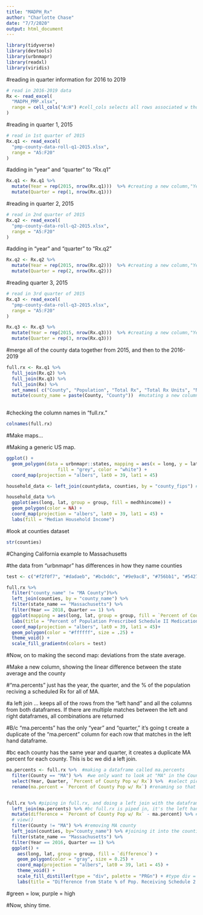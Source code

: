 ```yaml
---
title: "MADPH_Rx"
author: "Charlotte Chase"
date: "7/7/2020"
output: html_document
---
```


```r
library(tidyverse)
library(devtools)
library(urbnmapr)
library(readxl)
library(viridis)
```

#reading in quarter information for 2016 to 2019

```r
# read in 2016-2019 data
Rx <- read_excel(
  "MADPH_PMP.xlsx",
  range = cell_cols("A:H") #cell_cols selects all rows associated w those columns
)
```

#reading in quarter 1, 2015

```r
# read in 1st quarter of 2015
Rx.q1 <- read_excel(
  "pmp-county-data-roll-q1-2015.xlsx",
  range = "A5:F20"
)
```

#adding in "year" and "quarter" to "Rx.q1"

```r
Rx.q1 <- Rx.q1 %>% 
  mutate(Year = rep(2015, nrow(Rx.q1)))  %>% #creating a new column,"Year". For every row in the column "Year" in "Rx.q1," write "2015." 
  mutate(Quarter = rep(1, nrow(Rx.q1))) 
```



#reading in quarter 2, 2015

```r
# read in 2nd quarter of 2015
Rx.q2 <- read_excel(
  "pmp-county-data-roll-q2-2015.xlsx",
  range = "A5:F20"
)
```

#adding in "year" and "quarter" to "Rx.q2"

```r
Rx.q2 <- Rx.q2 %>% 
  mutate(Year = rep(2015, nrow(Rx.q2)))  %>% #creating a new column,"Year". For every row in the column "Year" in "Rx.q2," write "2015." 
  mutate(Quarter = rep(2, nrow(Rx.q2))) 
```


#reading quarter 3, 2015

```r
# read in 3rd quarter of 2015
Rx.q3 <- read_excel(
  "pmp-county-data-roll-q3-2015.xlsx",
  range = "A5:F20"
)
```


```r
Rx.q3 <- Rx.q3 %>% 
  mutate(Year = rep(2015, nrow(Rx.q3)))  %>% #creating a new column,"Year". For every row in the column "Year" in "Rx.q3," write "2015." 
  mutate(Quarter = rep(3, nrow(Rx.q3))) 
```

#merge all of the county data together from 2015, and then to the 2016-2019

```r
full.rx <- Rx.q1 %>% 
  full_join(Rx.q2) %>% 
  full_join(Rx.q3) %>% 
  full_join(Rx) %>% 
  set_names( c("County", "Population", "Total Rx", "Total Rx Units", "N.People w/ Rx", "Percent of County Pop w/ Rx", "Year", "Quarter")) %>%  #renaming all of the names
  mutate(county_name = paste(County, "County"))  #mutating a new column, county_name...on the other side is the expression to make a row. paste from the currently existing column, "County," and then add the string "County". It's evaluated on a row by row basis.  
  
```


#checking the column names in "full.rx."
```r
colnames(full.rx)
```


#Make maps...

#Making a generic US map.
```r
ggplot() + 
  geom_polygon(data = urbnmapr::states, mapping = aes(x = long, y = lat, group = group),
		           fill = "grey", color = "white") +
  coord_map(projection = "albers", lat0 = 39, lat1 = 45)
```

```r
household_data <- left_join(countydata, counties, by = "county_fips") #joining the dataframes countydata and counties by "county_fips"

household_data %>%
  ggplot(aes(long, lat, group = group, fill = medhhincome)) +
  geom_polygon(color = NA) +
  coord_map(projection = "albers", lat0 = 39, lat1 = 45) +
  labs(fill = "Median Household Income")
```

#look at counties dataset
```r
str(counties)
```

#Changing California example to Massachusetts

#the data from "urbnmapr" has differences in how they name counties
```r
test <- c("#f2f0f7", "#dadaeb", "#bcbddc", "#9e9ac8", "#756bb1", "#54278f")

full.rx %>%
  filter("county_name" != "MA County")%>% 
  left_join(counties, by = "county_name") %>% 
  filter(state_name == "Massachusetts") %>% 
  filter(Year == 2018, Quarter == 1) %>% 
  ggplot(mapping = aes(long, lat, group = group, fill = `Percent of County Pop w/ Rx`)) +
  labs(title = "Percent of Population Prescribed Schedule II Medications, by County")+
  coord_map(projection = "albers", lat0 = 39, lat1 = 45)+
  geom_polygon(color = "#ffffff", size = .25) +
  theme_void() +
  scale_fill_gradientn(colors = test) 
```


#Now, on to making the second map: deviations from the state average.


#Make a new column, showing the linear difference between the state average and the county


#"ma.percents" just has the year, the quarter, and the % of the population reciving a scheduled Rx for all of MA.

#a left join ... keeps all of the rows from the "left hand" and all the columns from both dataframes. If there are multiple matches between the left and right dataframes, all combinations are returned

#B/c "ma.percents" has the only "year" and "quarter," it's going t create a duplicate of the "ma.percent" column for each row that matches in the left hand dataframe.  

#bc each county has the same year and quarter, it creates a duplicate MA percent for each county. This is bc we did a left join. 
```r
ma.percents <- full.rx %>%  #making a dataframe called ma.percents
  filter(County == "MA") %>%  #we only want to look at "MA" in the County data
  select(Year, Quarter, `Percent of County Pop w/ Rx`) %>%  #select picks only "year", "quarter", and that percent
  rename(ma.percent = `Percent of County Pop w/ Rx`) #renaming so that a later join will result in a new column


full.rx %>% #piping in full.rx, and doing a left join with the dataframe that we just made 
  left_join(ma.percents) %>% #bc full.rx is piped in, it's the left hand dataframe
  mutate(difference = `Percent of County Pop w/ Rx` - ma.percent) %>% #making a column called "difference"...diff btwn county %age and MA %age
  # view()
  filter(County != "MA") %>% #removing MA county
  left_join(counties, by="county_name") %>% #joining it into the counties dataframe, which we need to make a map
  filter(state_name == "Massachusetts") %>% 
  filter(Year == 2016, Quarter == 1) %>% 
  ggplot() +
    aes(long, lat, group = group, fill = `difference`) +
    geom_polygon(color = "gray", size = 0.25) +
    coord_map(projection = "albers", lat0 = 39, lat1 = 45) +
    theme_void() +
    scale_fill_distiller(type = "div", palette = "PRGn") + #type div = divergent--we want it to diverge from 0
    labs(title = "Difference from State % of Pop. Receiving Schedule 2 Rx by County")
```
#green = low, purple = high



#Now, shiny time.



